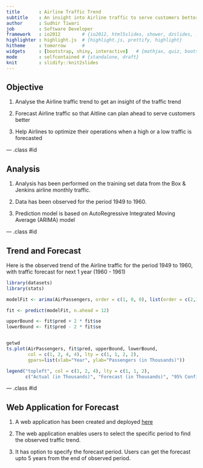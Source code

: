 ```yaml
---
title       : Airline Traffic Trend
subtitle    : An insight into Airline traffic to serve customers better
author      : Sudhir Tiwari
job         : Software Developer
framework   : io2012        # {io2012, html5slides, shower, dzslides, ...}
highlighter : highlight.js  # {highlight.js, prettify, highlight}
hitheme     : tomorrow      # 
widgets     : [bootstrap, shiny, interactive]   # {mathjax, quiz, bootstrap}
mode        : selfcontained # {standalone, draft}
knit        : slidify::knit2slides
---
```


## Objective

1. Analyse the Airline traffic trend to get an insight of the traffic trend

2. Forecast Airline traffic so that Aitline can plan ahead to serve customers better

3. Help Airlines to optimize their operations when a high or a low traffic is forecasted

--- .class #id 

## Analysis

1. Analysis has been performed on the training set data from the Box & Jenkins airline monthly traffic.

2. Data has been observed for the period 1949 to 1960.

3. Prediction model is based on AutoRegressive Integrated Moving Average (ARIMA) model

--- .class #id 

## Trend and Forecast

Here is the observed trend of the Airline traffic for the period 1949 to 1960, with traffic forecast for 
next 1 year (1960 - 1961)


```r
library(datasets)
library(stats)

modelFit <- arima(AirPassengers, order = c(1, 0, 0), list(order = c(2,1, 0), period = 12))

fit <- predict(modelFit, n.ahead = 12)

upperBound <- fit$pred + 2 * fit$se
lowerBound <- fit$pred - 2 * fit$se


getwd
ts.plot(AirPassengers, fit$pred, upperBound, lowerBound,
        col = c(1, 2, 4, 4), lty = c(1, 1, 2, 2),
        gpars=list(xlab="Year", ylab="Passengers (in Thousands)"))

legend("topleft", col = c(1, 2, 4), lty = c(1, 1, 2),
       c("Actual (in Thousands)", "Forecast (in Thousands)", "95% Confidence Interval"))
```

--- .class #id 

## Web Application for Forecast

1. A web application has been created and deployed <a href="https://sudhir.shinyapps.io/slidyairline">here</a>

2. The web application enables users to select the specific period to find the observed traffic trend.

3. It has option to specify the forecast period. Users can get the forecast upto 5 years from the end of observed period.
